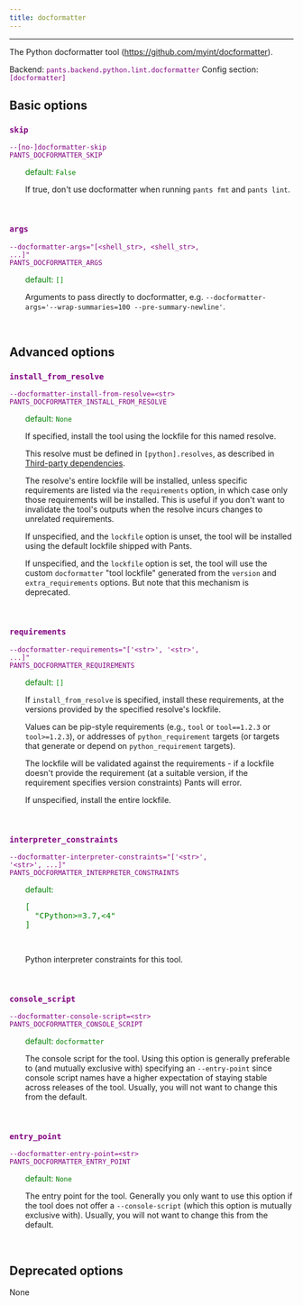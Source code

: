 ```yaml
---
title: docformatter
---
```


---

The Python docformatter tool (https://github.com/myint/docformatter).

Backend: <span style="color: purple"><code>pants.backend.python.lint.docformatter</code></span>
Config section: <span style="color: purple"><code>[docformatter]</code></span>

## Basic options

<div style="color: purple">

### `skip`

  <code>--[no-]docformatter-skip</code><br>
  <code>PANTS_DOCFORMATTER_SKIP</code><br>
</div>
<div style="padding-left: 2em;">
<span style="color: green">default: <code>False</code></span>

<br>

If true, don't use docformatter when running `pants fmt` and `pants lint`.

</div>
<br>

<div style="color: purple">

### `args`

  <code>--docformatter-args=&quot;[&lt;shell_str&gt;, &lt;shell_str&gt;, ...]&quot;</code><br>
  <code>PANTS_DOCFORMATTER_ARGS</code><br>
</div>
<div style="padding-left: 2em;">
<span style="color: green">default: <code>[]</code></span>

<br>

Arguments to pass directly to docformatter, e.g. `--docformatter-args='--wrap-summaries=100 --pre-summary-newline'`.

</div>
<br>

## Advanced options

<div style="color: purple">

### `install_from_resolve`

  <code>--docformatter-install-from-resolve=&lt;str&gt;</code><br>
  <code>PANTS_DOCFORMATTER_INSTALL_FROM_RESOLVE</code><br>
</div>
<div style="padding-left: 2em;">
<span style="color: green">default: <code>None</code></span>

<br>

If specified, install the tool using the lockfile for this named resolve.

This resolve must be defined in `[python].resolves`, as described in [Third-party dependencies](doc:python-third-party-dependencies#user-lockfiles).

The resolve's entire lockfile will be installed, unless specific requirements are listed via the `requirements` option, in which case only those requirements will be installed. This is useful if you don't want to invalidate the tool's outputs when the resolve incurs changes to unrelated requirements.

If unspecified, and the `lockfile` option is unset, the tool will be installed using the default lockfile shipped with Pants.

If unspecified, and the `lockfile` option is set, the tool will use the custom `docformatter` "tool lockfile" generated from the `version` and `extra_requirements` options. But note that this mechanism is deprecated.

</div>
<br>

<div style="color: purple">

### `requirements`

  <code>--docformatter-requirements=&quot;['&lt;str&gt;', '&lt;str&gt;', ...]&quot;</code><br>
  <code>PANTS_DOCFORMATTER_REQUIREMENTS</code><br>
</div>
<div style="padding-left: 2em;">
<span style="color: green">default: <code>[]</code></span>

<br>

If `install_from_resolve` is specified, install these requirements, at the versions provided by the specified resolve's lockfile.

Values can be pip-style requirements (e.g., `tool` or `tool==1.2.3` or `tool>=1.2.3`), or addresses of `python_requirement` targets (or targets that generate or depend on `python_requirement` targets).

The lockfile will be validated against the requirements - if a lockfile doesn't provide the requirement (at a suitable version, if the requirement specifies version constraints) Pants will error.

If unspecified, install the entire lockfile.

</div>
<br>

<div style="color: purple">

### `interpreter_constraints`

  <code>--docformatter-interpreter-constraints=&quot;['&lt;str&gt;', '&lt;str&gt;', ...]&quot;</code><br>
  <code>PANTS_DOCFORMATTER_INTERPRETER_CONSTRAINTS</code><br>
</div>
<div style="padding-left: 2em;">
<span style="color: green">default: <pre>[
  "CPython&gt;=3.7,&lt;4"
]</pre></span>

<br>

Python interpreter constraints for this tool.

</div>
<br>

<div style="color: purple">

### `console_script`

  <code>--docformatter-console-script=&lt;str&gt;</code><br>
  <code>PANTS_DOCFORMATTER_CONSOLE_SCRIPT</code><br>
</div>
<div style="padding-left: 2em;">
<span style="color: green">default: <code>docformatter</code></span>

<br>

The console script for the tool. Using this option is generally preferable to (and mutually exclusive with) specifying an `--entry-point` since console script names have a higher expectation of staying stable across releases of the tool. Usually, you will not want to change this from the default.

</div>
<br>

<div style="color: purple">

### `entry_point`

  <code>--docformatter-entry-point=&lt;str&gt;</code><br>
  <code>PANTS_DOCFORMATTER_ENTRY_POINT</code><br>
</div>
<div style="padding-left: 2em;">
<span style="color: green">default: <code>None</code></span>

<br>

The entry point for the tool. Generally you only want to use this option if the tool does not offer a `--console-script` (which this option is mutually exclusive with). Usually, you will not want to change this from the default.

</div>
<br>

## Deprecated options

None

